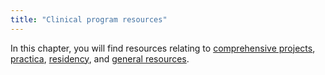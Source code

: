 ```yaml
---
title: "Clinical program resources"
---
```


In this chapter, you will find resources relating to [comprehensive projects](comps.qmd), [practica](practica.qmd), [residency](residency.qmd), and [general resources](guidelines.qmd).
